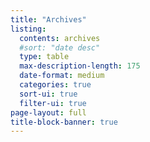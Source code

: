---
title: "Archives"
listing:
  contents: archives
  #sort: "date desc"
  type: table
  max-description-length: 175
  date-format: medium
  categories: true
  sort-ui: true
  filter-ui: true
page-layout: full
title-block-banner: true
---


